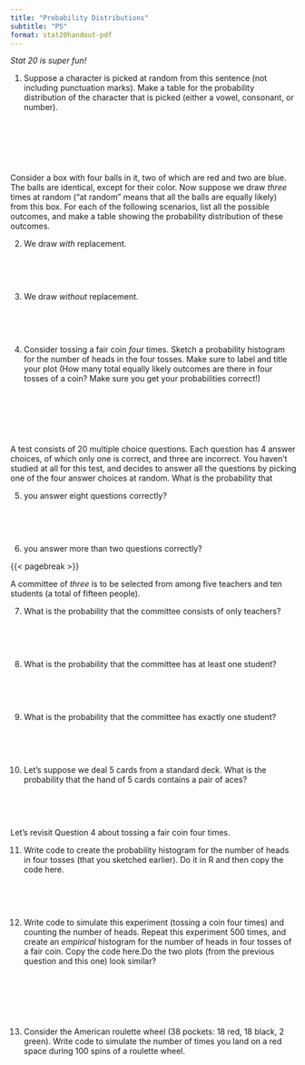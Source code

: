 ```yaml
---
title: "Probability Distributions"
subtitle: "PS"
format: stat20handout-pdf
---
```

<!--A fair coin is tossed 4 times.

@. What is the probability of getting 4 heads?

\

@. What is the probability of the 4th toss landing heads *given* that the first three landed heads?

\

\


-->
*Stat 20 is super fun!*

@. Suppose a character is picked at random from this sentence (not including punctuation marks). Make a table for the probability distribution of the character that is picked (either a vowel, consonant, or number).

\

\ 

\

Consider a box with four balls in it, two of which are red and two are blue. The balls are identical, except for their color. Now suppose we draw *three* times at random ("at random" means that all the balls are equally likely) from this box. For each of the following scenarios, list all the possible outcomes, and make a table showing the probability distribution of these outcomes.

@. We draw *with* replacement.

\

\

@. We draw *without* replacement.

\

\

@. Consider tossing a fair coin *four* times. Sketch a probability histogram for the number of heads in the four tosses. Make sure to label and title your plot (How many total equally likely outcomes are there in four tosses of a coin? Make sure you get your probabilities correct!)

\

\

\



A test consists of 20 multiple choice questions. Each question has 4 answer choices, of which only one is correct, and three are incorrect. You haven't studied at all for this test, and decides to answer all the questions by picking one of the four answer choices at random. What is the probability that

@. you answer eight questions correctly?

\ 

\


@. you answer more than two questions correctly?

{{< pagebreak >}}

A committee of *three* is to be selected from among five teachers and ten students (a total of fifteen people). 

@. What is the probability that the committee consists of only teachers?

\

\

@. What is the probability that the committee has at least one student?

\

\


@. What is the probability that the committee has exactly one student?

\

\


@. Let's suppose we deal 5 cards from a standard deck. What is the probability that the hand of 5 cards contains a pair of aces?

\
 
\


Let's revisit Question 4 about tossing a fair coin four times. 

@. Write code to create the probability histogram for the number of heads in four tosses (that you sketched earlier). Do it in R and then copy the code here.

\

\

@. Write code to simulate this experiment (tossing a coin four times) and counting the number of heads. Repeat this experiment 500 times, and create an *empirical* histogram for the number of heads in four tosses of a fair coin. Copy the code here.Do the two plots (from the previous question and this one) look similar?

\

\

\



@. Consider the American roulette wheel (38 pockets: 18 red, 18 black, 2 green). Write code to simulate the number of times you land on a red space during 100 spins of a roulette wheel. 

\

\






